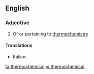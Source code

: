 ==English==

===Adjective===
{{en-adj|-}}

# Of or pertaining to [[thermochemistry]]

====Translations====
{{top}}
* Italian: {{t-|it|termochimico}}
{{mid}}

{{bottom}}

[[ta:thermochemical]]
[[vi:thermochemical]]